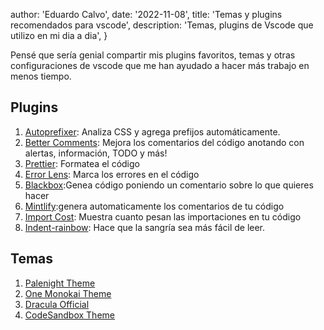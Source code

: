 
  author: 'Eduardo Calvo',
  date: '2022-11-08',
  title: 'Temas y plugins recomendados para vscode',
  description:
    'Temas, plugins de Vscode que utilizo en mi dia a dia',
}


Pensé que sería genial compartir mis plugins favoritos, temas y otras configuraciones de vscode que me han ayudado a hacer más trabajo en menos tiempo.

## Plugins

1. [Autoprefixer](https://marketplace.visualstudio.com/items?itemName=mrmlnc.vscode-autoprefixer): Analiza CSS y agrega prefijos automáticamente.
2. [Better Comments](https://marketplace.visualstudio.com/items?itemName=aaron-bond.better-comments): Mejora los comentarios del código anotando con alertas, información, TODO y más!
3. [Prettier](https://marketplace.visualstudio.com/items?itemName=esbenp.prettier-vscode): Formatea el código
4. [Error Lens](https://marketplace.visualstudio.com/items?itemName=usernamehw.errorlens): Marca los errores en el código
5. [Blackbox](https://marketplace.visualstudio.com/items?itemName=Blackboxapp.blackbox):Genea código poniendo un comentario sobre lo que quieres hacer
5. [Mintlify](https://marketplace.visualstudio.com/items?itemName=mintlify.document):genera automaticamente los comentarios de tu código
6. [Import Cost]( https://marketplace.visualstudio.com/items?itemName=wix.vscode-import-cost): Muestra cuanto pesan las importaciones en tu código
7. [Indent-rainbow](https://marketplace.visualstudio.com/items?itemName=oderwat.indent-rainbow): Hace que la sangría sea más fácil de leer.

## Temas

1. [Palenight Theme](https://marketplace.visualstudio.com/items?itemName=whizkydee.material-palenight-theme)
2. [One Monokai Theme](https://marketplace.visualstudio.com/items?itemName=azemoh.one-monokai)
3. [Dracula Official](https://marketplace.visualstudio.com/items?itemName=dracula-theme.theme-dracula)
4. [CodeSandbox Theme](https://marketplace.visualstudio.com/items?itemName=CodeSandbox-io.codesandbox-projects-theme)
